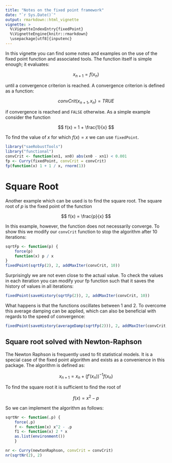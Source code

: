 ```yaml
---
title: "Notes on the fixed point framework"
date: "`r Sys.Date()`"
output: rmarkdown::html_vignette
vignette: >
  %\VignetteIndexEntry{fixedPoint}
  %\VignetteEngine{knitr::rmarkdown}
  \usepackage[utf8]{inputenc}
---
```


In this vignette you can find some notes and examples on the use of the fixed point function and associated tools. The function itself is simple enough; it evaluates:

$$
x_{n + 1} = f(x_{n})
$$

until a convergence criterion is reached. A convergence criterion is defined as a function:

$$
convCrit(x_{n + 1}, x_{n}) = TRUE
$$

if convergence is reached and `FALSE` otherwise. As a simple example consider the function

$$
f(x) = 1 + \frac{1}{x}
$$

To find the value of $x$ for which $f(x) = x$ we can use `fixedPoint`.

```r
library("saeRobustTools")
library("functional")
convCrit <- function(xn1, xn0) abs(xn0 - xn1) < 0.001
fp <- Curry(fixedPoint, convCrit = convCrit)
fp(function(x) 1 + 1 / x, rnorm(1))
```

# Square Root

Another example which can be used is to find the square root. The square root of $p$ is the fixed point of the function

$$
f(x) = \frac{p}{x}
$$

In this example, however, the function does not necessarily converge. To show this we modify our `convCrit` function to stop the algorithm after 10 iterations:

```r
sqrtFp <- function(p) {
    force(p)
    function(x) p / x
}
fixedPoint(sqrtFp(2), 2, addMaxIter(convCrit, 10))
```

Surprisingly we are not even close to the actual value. To check the values in each iteration you can modify your fp function such that it saves the history of values in all iterations:

```r
fixedPoint(saveHistory(sqrtFp(2)), 2, addMaxIter(convCrit, 10))
```

What happens is that the functions oscillates between 1 and 2. To overcome this average damping can be applied, which can also be beneficial with regards to the speed of convergence:

```r
fixedPoint(saveHistory(averageDamp(sqrtFp(2))), 2, addMaxIter(convCrit, 10))
```

## Square root solved with Newton-Raphson

The Newton Raphson is frequently used to fit statistical models. It is a special case of the fixed point algorithm and exists as a convenience in this package. The algorithm is defined as:

$$
x_{n + 1} = x_n + (f'(x_n))^{-1} f(x_n)
$$

To find the square root it is sufficient to find the root of

$$
f(x) = x^2 - p
$$

So we can implement the algorithm as follows:

```r
sqrtNr <- function(.p) {
    force(.p)
    f <- function(x) x^2 - .p
    f1 <- function(x) 2 * x
    as.list(environment())
    }

nr <- Curry(newtonRaphson, convCrit = convCrit)
nr(sqrtNr(2), 2)
```



